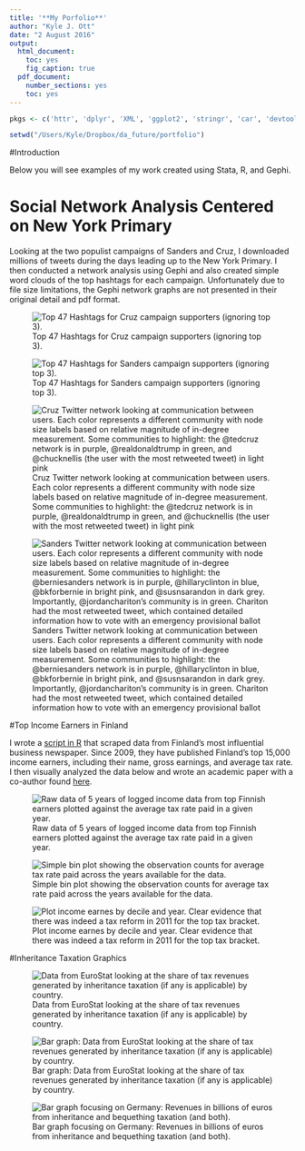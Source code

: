 ```yaml
---
title: '**My Porfolio**'
author: "Kyle J. Ott"
date: "2 August 2016"
output:
  html_document:
    toc: yes
    fig_caption: true
  pdf_document:
    number_sections: yes
    toc: yes
---
```

```r
pkgs <- c('httr', 'dplyr', 'XML', 'ggplot2', 'stringr', 'car', 'devtools', 'rsdmx', 'stargazer', 'knitr', 'CausalImpact', 'tidyr', 'reshape2', 'sandwich', 'lmtest', 'plm')

setwd("/Users/Kyle/Dropbox/da_future/portfolio")
```

\pagebreak

#Introduction

Below you will see examples of my work created using Stata, R, and Gephi.

# Social Network Analysis Centered on New York Primary

Looking at the two populist campaigns of Sanders and Cruz, I downloaded millions of tweets during the days leading up to the New York Primary. I then conducted a network analysis using Gephi and also created simple word clouds of the top hashtags for each campaign. Unfortunately due to file size limitations, the Gephi network graphs are not presented in their original detail and pdf format.

![Top 47 Hashtags for Cruz campaign supporters (ignoring top 3).](newmedia5.png)

![Top 47 Hashtags for Sanders campaign supporters (ignoring top 3).](newmedia6.png)

![Cruz Twitter network looking at communication between users. Each color represents a different community with node size labels based on relative magnitude of in-degree measurement. Some communities to highlight: the @tedcruz network is in purple, @realdonaldtrump in green, and @chucknellis (the user with the most retweeted tweet) in light pink](newmedia1.png)

![Sanders Twitter network looking at communication between users. Each color represents a different community with node size labels based on relative magnitude of in-degree measurement. Some communities to highlight: the @berniesanders network is in purple, @hillaryclinton in blue, @bkforbernie in bright pink, and @susnsarandon in dark grey. Importantly, @jordanchariton's community is in green. Chariton had the most retweeted tweet, which contained detailed information how to vote with an emergency provisional ballot](newmedia2.png)

#Top Income Earners in Finland

I wrote a [script in R ](https://github.com/kylejott/Final_Project/blob/master/data_scraping.R) that scraped data from Finland's most influential business newspaper. Since 2009, they have published Finland's top 15,000 income earners, including their name, gross earnings, and average tax rate. I then visually analyzed the data below and wrote an academic paper with a co-author found [here](https://github.com/kylejott/Final_Project/blob/master/final_paper.pdf).

![Raw data of 5 years of logged income data from top Finnish earners plotted against the average tax rate paid in a given year.](fin3.png)

![Simple bin plot showing the observation counts for average tax rate paid across the years available for the data.](fin6.png)

![Plot income earnes by decile and year. Clear evidence that there was indeed a tax reform in 2011 for the top tax bracket.](fin8.png)

#Inheritance Taxation Graphics

![Data from EuroStat looking at the share of tax revenues generated by inheritance taxation (if any is applicable) by country.](inheritance4.png)

![Bar graph: Data from EuroStat looking at the share of tax revenues generated by inheritance taxation (if any is applicable) by country.](inheritance3.png)

![Bar graph focusing on Germany: Revenues in billions of euros from inheritance and bequething taxation (and both).](inheritance2.png)






